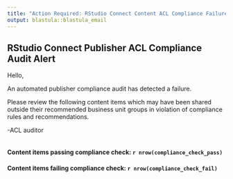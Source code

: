 ```yaml
---
title: "Action Required: RStudio Connect Content ACL Compliance Failure"
output: blastula::blastula_email
---
```


## RStudio Connect Publisher ACL Compliance Audit Alert

Hello,

An automated publisher compliance audit has detected a failure.

Please review the following content items which may have been shared outside their recommended business unit groups in violation of compliance rules and recommendations.

-ACL auditor

```r
```

#### Content items passing compliance check: `r nrow(compliance_check_pass)`

#### Content items failing compliance check: `r nrow(compliance_check_fail)`
